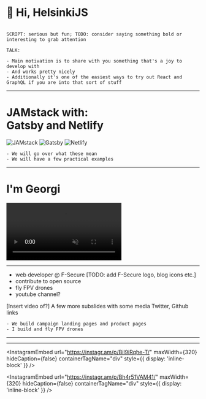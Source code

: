 
<Head>
  <title>JAMstack with Gatsby and Netlify</title>
  <link rel="icon" type="image/x-icon" href="favicon.ico" />
  <meta
    property="og:url"
    content="https://jam-stack-with-gatsby-and-netlify.netlify.com"
  />
  <meta property="og:title" content="JAMstack with Gatsby and Netlify" />
  <meta
    property="og:description"
    content="A talk about JAMstack, Gatsby and Netlify"
  />
  <meta
    property="og:image"
    content="https://blog.georgi-yanev.com/static/getting-started-with-software-development-1-61fe27ec8f41f8d457f91c70f3eee061.png"
  />
  <meta name="twitter:card" content="summary_large_image" />
  <meta name="twitter:site" content="@jumpalottahigh" />
  <meta
    name="twitter:image"
    content="https://blog.georgi-yanev.com/static/getting-started-with-software-development-1-61fe27ec8f41f8d457f91c70f3eee061.png"
  />
  <meta name="twitter:title" content="JAMstack with Gatsby and Netlify" />
  <meta
    name="twitter:description"
    content="A talk about JAMstack, Gatsby and Netlify"
  />
</Head>


# 👋 Hi, HelsinkiJS

```notes

SCRIPT: serious but fun; TODO: consider saying something bold or interesting to grab attention

TALK:

- Main motivation is to share with you something that's a joy to develop with
- And works pretty nicely
- Additionally it's one of the easiest ways to try out React and GraphQL if you are into that sort of stuff

```

---

# JAMstack with:<br/> Gatsby and Netlify

<div className="intro-grid">
  <Appear>
    <img
      src={require('file-loader!../assets/jam.png')}
      className="jam"
      alt="JAMstack"
    />
    <img
      src={require('file-loader!../assets/gatsby.svg')}
      className="gatsby"
      alt="Gatsby"
    />
    <img
      src={require('file-loader!../assets/netlify.svg')}
      className="netlify"
      alt="Netlify"
    />
  </Appear>
</div>

```notes
- We will go over what these mean
- We will have a few practical examples
```

---

# I'm Georgi

<video autoPlay={true} muted={true} playsInline="" className="fade-in">
  <source
    src="https://www.georgi-yanev.com/static/landing-a-quad-1-d1a878f7ef756c703ebeeecdb529e63e.webm"
    type="video/webm"
  />
  <source
    src="https://www.georgi-yanev.com/static/landing-a-quad-1-a959ba1dfed1d6abe2e8052b61bfb0b4.mp4"
    type="video/mp4"
  />
  Tap to play video
</video>

---

- web developer @ F-Secure [TODO: add F-Secure logo, blog icons etc.]
- contribute to open source
- fly FPV drones
- youtube channel?

[Insert video of?]
A few more subslides with some media
Twitter, Github links

```notes
- We build campaign landing pages and product pages
- I build and fly FPV drones
```

---

<InstagramEmbed
  url="https://instagr.am/p/BqUPyt7l1al/"
  maxWidth={320}
  hideCaption={false}
  containerTagName="div"
/>

---

<InstagramEmbed
  url="https://instagr.am/p/Bil9iRqhe-T/"
  maxWidth={320}
  hideCaption={false}
  containerTagName="div"
  style={{ display: 'inline-block' }}
/>

<InstagramEmbed
  url="https://instagr.am/p/Bh4r51VAM41/"
  maxWidth={320}
  hideCaption={false}
  containerTagName="div"
  style={{ display: 'inline-block' }}
/>
